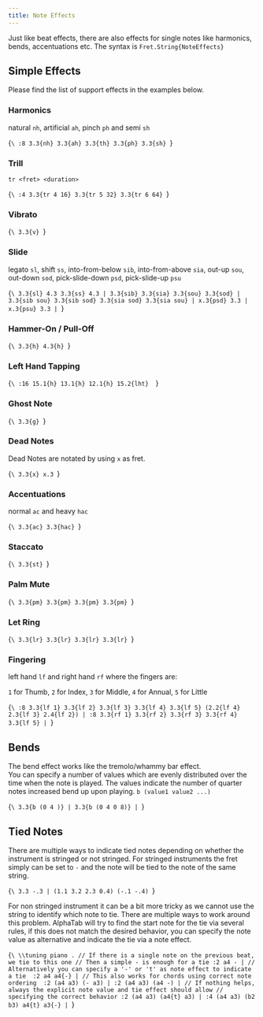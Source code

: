 ```yaml
---
title: Note Effects
---
```



Just like beat effects, there are also effects for single notes like harmonics,
bends, accentuations etc. The syntax is 
`Fret.String{NoteEffects}`

## Simple Effects

Please find the list of support effects in the examples below. 

### Harmonics

natural `nh`, artificial `ah`, pinch `ph` and semi `sh`

<AlphaTexSample>{`\
:8 3.3{nh} 3.3{ah} 3.3{th} 3.3{ph} 3.3{sh}
`}</AlphaTexSample>

### Trill

`tr <fret> <duration>`

<AlphaTexSample>{`\
:4 3.3{tr 4 16} 3.3{tr 5 32} 3.3{tr 6 64}
`}</AlphaTexSample>

### Vibrato

<AlphaTexSample>{`\
3.3{v}
`}</AlphaTexSample>

### Slide

legato `sl`, shift `ss`, into-from-below `sib`, into-from-above `sia`,
out-up `sou`, out-down `sod`, pick-slide-down `psd`, pick-slide-up `psu`

<AlphaTexSample>{`\
3.3{sl} 4.3 3.3{ss} 4.3 |
3.3{sib} 3.3{sia} 3.3{sou} 3.3{sod} |
3.3{sib sou} 3.3{sib sod} 3.3{sia sod} 3.3{sia sou} |
x.3{psd} 3.3 |
x.3{psu} 3.3 |
`}</AlphaTexSample>

### Hammer-On / Pull-Off

<AlphaTexSample>{`\
3.3{h} 4.3{h}
`}</AlphaTexSample>

### Left Hand Tapping

<AlphaTexSample>{`\
:16 15.1{h} 13.1{h} 12.1{h} 15.2{lht} 
`}</AlphaTexSample>

### Ghost Note

<AlphaTexSample>{`\
3.3{g}
`}</AlphaTexSample>

### Dead Notes

Dead Notes are notated by using `x` as fret. 

<AlphaTexSample>{`\
3.3{x} x.3
`}</AlphaTexSample>

### Accentuations

normal `ac` and heavy `hac`

<AlphaTexSample>{`\
3.3{ac} 3.3{hac}
`}</AlphaTexSample>

### Staccato

<AlphaTexSample>{`\
3.3{st}
`}</AlphaTexSample>

### Palm Mute

<AlphaTexSample>{`\
3.3{pm} 3.3{pm} 3.3{pm} 3.3{pm}
`}</AlphaTexSample>

### Let Ring

<AlphaTexSample>{`\
3.3{lr} 3.3{lr} 3.3{lr} 3.3{lr}
`}</AlphaTexSample>

### Fingering

left hand `lf` and right hand `rf` where the fingers are: 

`1` for Thumb, `2` for Index, `3` for Middle, `4` for Annual, `5` for Little

<AlphaTexSample>{`\
:8 3.3{lf 1} 3.3{lf 2} 3.3{lf 3} 3.3{lf 4} 3.3{lf 5} (2.2{lf 4} 2.3{lf 3} 2.4{lf 2}) |
:8 3.3{rf 1} 3.3{rf 2} 3.3{rf 3} 3.3{rf 4} 3.3{lf 5} |
`}</AlphaTexSample>

## Bends

The bend effect works like the tremolo/whammy bar effect.  
You can specify a number of values which are evenly distributed over the
time when the note is played. The values indicate the number of quarter notes
increased bend up upon playing. `b (value1 value2 ...)`

<AlphaTexSample>{`\
3.3{b (0 4 )} |
3.3{b (0 4 0 8)} |
`}</AlphaTexSample>

## Tied Notes

There are multiple ways to indicate tied notes depending on whether the instrument is stringed or not stringed. 
For stringed instruments the fret simply can be set to `-` and the note will be tied to the note of the same string.

<AlphaTexSample>{`\
3.3 -.3 | (1.1 3.2 2.3 0.4) (-.1 -.4)
`}</AlphaTexSample>

For non stringed instrument it can be a bit more tricky as we cannot use the string to identify which note to tie. There are multiple ways to work around this problem. AlphaTab will try to find the start note for the tie via several rules, if this does not match the desired behavior, you can specify the note value as alternative and indicate the tie via a note effect.

<AlphaTexSample>{`\
\\tuning piano
.
// If there is a single note on the previous beat, we tie to this one
// Then a simple - is enough for a tie
:2 a4 - |
// Alternatively you can specify a '-' or 't' as note effect to indicate a tie 
:2 a4 a4{-} |
// This also works for chords using correct note ordering 
:2 (a4 a3) (- a3) |
:2 (a4 a3) (a4 -) |
// If nothing helps, always the explicit note value and tie effect should allow
// specifying the correct behavior
:2 (a4 a3) (a4{t} a3) |
:4 (a4 a3) (b2 b3) a4{t} a3{-} |
`}</AlphaTexSample>

